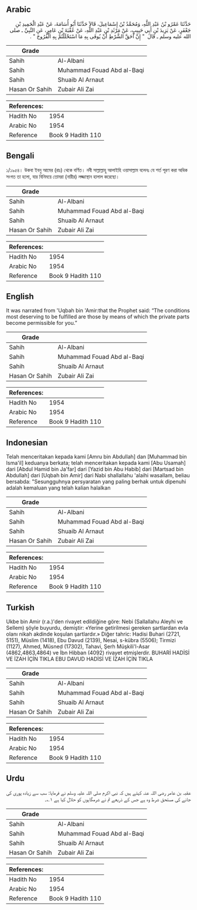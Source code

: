 ## Arabic


<div dir="rtl" lang="ar" style={{fontSize:'larger',backgroundColor:'#f8f9fa',padding:20}}>
حَدَّثَنَا عَمْرُو بْنُ عَبْدِ اللَّهِ، وَمُحَمَّدُ بْنُ إِسْمَاعِيلَ، قَالاَ حَدَّثَنَا أَبُو أُسَامَةَ، عَنْ عَبْدِ الْحَمِيدِ بْنِ جَعْفَرٍ، عَنْ يَزِيدَ بْنِ أَبِي حَبِيبٍ، عَنْ مَرْثَدِ بْنِ عَبْدِ اللَّهِ، عَنْ عُقْبَةَ بْنِ عَامِرٍ، عَنِ النَّبِيِّ ـ صلى الله عليه وسلم ـ قَالَ ‏ "‏ إِنَّ أَحَقَّ الشَّرْطِ أَنْ يُوفَى بِهِ مَا اسْتَحْلَلْتُمْ بِهِ الْفُرُوجَ ‏"‏ ‏.‏
</div>
<div style={{backgroundColor:'#f8f9fa',padding:20, marginBottom: 10}}><table> <thead> <tr> <th>Grade</th> <th></th> </tr> </thead> <tbody> <tr><td>Sahih</td><td>Al-Albani</td></tr><tr><td>Sahih</td><td>Muhammad Fouad Abd al-Baqi</td></tr><tr><td>Sahih</td><td>Shuaib Al Arnaut</td></tr><tr><td>Hasan Or Sahih</td><td>Zubair Ali Zai</td></tr></tbody></table><table> <thead> <tr> <th>References:</th> <th></th> </tr> </thead> <tbody><tr><td>Hadith No</td><td>1954</td></tr><tr><td>Arabic No</td><td>1954</td></tr><tr><td>Reference</td><td>Book 9 Hadith 110</td></tr></tbody></table></div>

## Bengali


<div dir="ltr" lang="bn" style={{fontSize:'larger',backgroundColor:'#f8f9fa',padding:20}}>
১/১৯৫৪। উকবা ইবনু আমের (রাঃ) থেকে বর্ণিত। নবী সাল্লাল্লাহু আলাইহি ওয়াসাল্লাম বলেনঃ যে শর্ত পূরণ করা অধিক সংগত তা হলো, যার বিনিময়ে তোমরা (নারীর) লজ্জাস্থান হালাল করেছো।
</div>
<div style={{backgroundColor:'#f8f9fa',padding:20, marginBottom: 10}}><table> <thead> <tr> <th>Grade</th> <th></th> </tr> </thead> <tbody> <tr><td>Sahih</td><td>Al-Albani</td></tr><tr><td>Sahih</td><td>Muhammad Fouad Abd al-Baqi</td></tr><tr><td>Sahih</td><td>Shuaib Al Arnaut</td></tr><tr><td>Hasan Or Sahih</td><td>Zubair Ali Zai</td></tr></tbody></table><table> <thead> <tr> <th>References:</th> <th></th> </tr> </thead> <tbody><tr><td>Hadith No</td><td>1954</td></tr><tr><td>Arabic No</td><td>1954</td></tr><tr><td>Reference</td><td>Book 9 Hadith 110</td></tr></tbody></table></div>

## English


<div dir="ltr" lang="en" style={{fontSize:'larger',backgroundColor:'#f8f9fa',padding:20}}>
It was narrated from 'Uqbah bin 'Amir:that the Prophet said: “The conditions most deserving to be fulfilled are those by means of which the private parts become permissible for you.”
</div>
<div style={{backgroundColor:'#f8f9fa',padding:20, marginBottom: 10}}><table> <thead> <tr> <th>Grade</th> <th></th> </tr> </thead> <tbody> <tr><td>Sahih</td><td>Al-Albani</td></tr><tr><td>Sahih</td><td>Muhammad Fouad Abd al-Baqi</td></tr><tr><td>Sahih</td><td>Shuaib Al Arnaut</td></tr><tr><td>Hasan Or Sahih</td><td>Zubair Ali Zai</td></tr></tbody></table><table> <thead> <tr> <th>References:</th> <th></th> </tr> </thead> <tbody><tr><td>Hadith No</td><td>1954</td></tr><tr><td>Arabic No</td><td>1954</td></tr><tr><td>Reference</td><td>Book 9 Hadith 110</td></tr></tbody></table></div>

## Indonesian


<div dir="ltr" lang="id" style={{fontSize:'larger',backgroundColor:'#f8f9fa',padding:20}}>
Telah menceritakan kepada kami [Amru bin Abdullah] dan [Muhammad bin Isma'il] keduanya berkata; telah menceritakan kepada kami [Abu Usamah] dari [Abdul Hamid bin Ja'far] dari [Yazid bin Abu Habib] dari [Martsad bin Abdullah] dari [Uqbah bin Amir] dari Nabi shallallahu 'alaihi wasallam, beliau bersabda: "Sesungguhnya persyaratan yang paling berhak untuk dipenuhi adalah kemaluan yang telah kalian halalkan
</div>
<div style={{backgroundColor:'#f8f9fa',padding:20, marginBottom: 10}}><table> <thead> <tr> <th>Grade</th> <th></th> </tr> </thead> <tbody> <tr><td>Sahih</td><td>Al-Albani</td></tr><tr><td>Sahih</td><td>Muhammad Fouad Abd al-Baqi</td></tr><tr><td>Sahih</td><td>Shuaib Al Arnaut</td></tr><tr><td>Hasan Or Sahih</td><td>Zubair Ali Zai</td></tr></tbody></table><table> <thead> <tr> <th>References:</th> <th></th> </tr> </thead> <tbody><tr><td>Hadith No</td><td>1954</td></tr><tr><td>Arabic No</td><td>1954</td></tr><tr><td>Reference</td><td>Book 9 Hadith 110</td></tr></tbody></table></div>

## Turkish


<div dir="ltr" lang="tr" style={{fontSize:'larger',backgroundColor:'#f8f9fa',padding:20}}>
Ukbe bin Amir (r.a.)'den rivayet edildiğine göre: Nebi (Sallallahu Aleyhi ve Sellem) şöyle buyurdu, demiştir: «Yerine getirilmesi gereken şartlardan evla olanı nikah akdinde koşulan şartlardır.» Diğer tahric: Hadisi Buhari (2721, 5151), Müslim (1418), Ebu Davud (2139), Nesai, s-kübra (5506); Tirmizi (1127), Ahmed, Müsned (17302), Tahavi, Şerh Müşkili'l-Asar (4862,4863,4864) ve İbn Hibban (4092) rivayet etmişlerdir. BUHARİ HADİSİ VE İZAH İÇİN TIKLA EBU DAVUD HADİSİ VE İZAH İÇİN TIKLA
</div>
<div style={{backgroundColor:'#f8f9fa',padding:20, marginBottom: 10}}><table> <thead> <tr> <th>Grade</th> <th></th> </tr> </thead> <tbody> <tr><td>Sahih</td><td>Al-Albani</td></tr><tr><td>Sahih</td><td>Muhammad Fouad Abd al-Baqi</td></tr><tr><td>Sahih</td><td>Shuaib Al Arnaut</td></tr><tr><td>Hasan Or Sahih</td><td>Zubair Ali Zai</td></tr></tbody></table><table> <thead> <tr> <th>References:</th> <th></th> </tr> </thead> <tbody><tr><td>Hadith No</td><td>1954</td></tr><tr><td>Arabic No</td><td>1954</td></tr><tr><td>Reference</td><td>Book 9 Hadith 110</td></tr></tbody></table></div>

## Urdu


<div dir="rtl" lang="ur" style={{fontSize:'larger',backgroundColor:'#f8f9fa',padding:20}}>
عقبہ بن عامر رضی اللہ عنہ کہتے ہیں کہ نبی اکرم صلی اللہ علیہ وسلم نے فرمایا: سب سے زیادہ پوری کی جانے کی مستحق شرط وہ ہے جس کے ذریعے تم نے شرمگاہوں کو حلال کیا ہے ۱؎۔
</div>
<div style={{backgroundColor:'#f8f9fa',padding:20, marginBottom: 10}}><table> <thead> <tr> <th>Grade</th> <th></th> </tr> </thead> <tbody> <tr><td>Sahih</td><td>Al-Albani</td></tr><tr><td>Sahih</td><td>Muhammad Fouad Abd al-Baqi</td></tr><tr><td>Sahih</td><td>Shuaib Al Arnaut</td></tr><tr><td>Hasan Or Sahih</td><td>Zubair Ali Zai</td></tr></tbody></table><table> <thead> <tr> <th>References:</th> <th></th> </tr> </thead> <tbody><tr><td>Hadith No</td><td>1954</td></tr><tr><td>Arabic No</td><td>1954</td></tr><tr><td>Reference</td><td>Book 9 Hadith 110</td></tr></tbody></table></div>